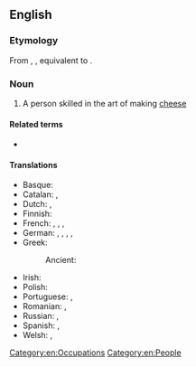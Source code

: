 ==English==
{{wikipedia}}

===Etymology===
From {{inh|en|enm|chese-maker}}, {{m|enm|chese-makere}}, equivalent to {{compound|en|cheese|maker}}.

===Noun===
{{en-noun}}

# A person skilled in the art of making [[cheese]]

====Related terms====
* {{l|en|cheesemaking}}

====Translations====
{{trans-top|person skilled in making cheese}}
* Basque: {{t|eu|gaztagile}}
* Catalan: {{t|ca|formatger|m}}, {{t|ca|formatgera|f}}
* Dutch: {{t|nl|kaasmaker|m}}, {{t|nl|kaasmaakster|f}}
* Finnish: {{t|fi|juustomestari}}
* French: {{t+|fr|fromager|m}}, {{t+|fr|fromagère|f}}, {{t+|fr|fromagier|m}}, {{t|fr|fromagière|f}}
* German: {{t|de|Käsemacher|m}}, {{t+|de|Käser|m}}, {{t|de|Käsemacherin|f}}, {{t|de|Kaser|m}} {{qualifier|regional, esp. Austrian}}, {{t|de|Kaserin|f}}
* Greek: {{t+|el|τυροκόμος|m|sc=Grek}}
*: Ancient: {{t|grc|τυροποιός|m}}
{{trans-mid}}
* Irish: {{t|ga|cáiseoir|m}}
* Polish: {{t+|pl|serowar|m}}
* Portuguese: {{t+|pt|queijeiro|m}}, {{t+|pt|queijeira|f}}
* Romanian: {{t+|ro|brânzar|m}}, {{t+|ro|brânzăreasă|f}}
* Russian: {{t+|ru|сыроде́л|m}}, {{t+|ru|сыровар}}
* Spanish: {{t|es|quesero|m}}, {{t|es|quesera|f}}
* Welsh: {{t|cy|cawsiwr|m}}, {{t|cy|cawswraig|f}}
{{trans-bottom}}

[[Category:en:Occupations]]
[[Category:en:People]]